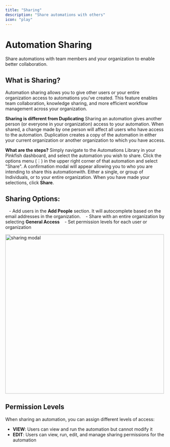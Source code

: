 ```yaml
---
title: "Sharing"
description: "Share automations with others"
icon: "play"
---
```

# Automation Sharing
Share automations with team members and your organization to enable better collaboration.

## What is Sharing?
Automation sharing allows you to give other users or your entire organization access to automations you've created. This feature enables team collaboration, knowledge sharing, and more efficient workflow management across your organization.

**Sharing is different from Duplicating**
Sharing an automation gives another person (or everyone in your organization) access to your automation. When shared, a change made by one person will affect all users who have access to the automation. Duplication creates a copy of the automation in either your current organization or another organization to which you have access. 


**What are the steps?**
Simply navigate to the Automations Library in your Pinkfish dashboard, and select the automation you wish to share. Click the options menu (⋮) in the upper right corner of that automation and select "Share". A confirmation modal will appear allowing you to who you are intending to share this automationwith. Either a single, or group of Individuals, or to your entire organization. When you have made your selections, click **Share**.

## Sharing Options:
&nbsp;&nbsp;&nbsp;- Add users in the **Add People** section. It will autocomplete based on the email addresses in the organization.
&nbsp;&nbsp;&nbsp;- Share with an entire organization by selecting **General Access**
&nbsp;&nbsp;&nbsp;- Set permission levels for each user or organization

<img src="/images/examples/sharing_modal.png" alt="sharing modal" width="500" />


## Permission Levels

When sharing an automation, you can assign different levels of access:

- **VIEW**: Users can view and run the automation but cannot modify it
- **EDIT**: Users can view, run, edit, and manage sharing permissions for the automation
